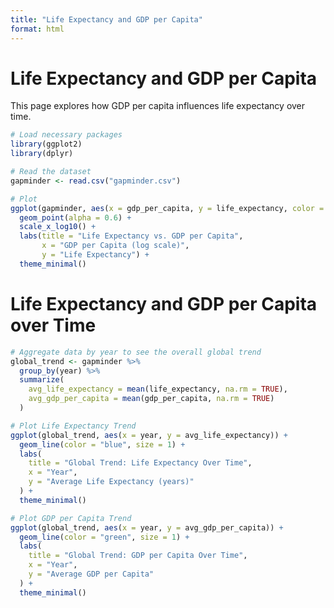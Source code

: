 ```yaml
---
title: "Life Expectancy and GDP per Capita"
format: html
---
```


# Life Expectancy and GDP per Capita

This page explores how GDP per capita influences life expectancy over time.

```r
# Load necessary packages
library(ggplot2)
library(dplyr)

# Read the dataset
gapminder <- read.csv("gapminder.csv")

# Plot
ggplot(gapminder, aes(x = gdp_per_capita, y = life_expectancy, color = continent)) +
  geom_point(alpha = 0.6) +
  scale_x_log10() +
  labs(title = "Life Expectancy vs. GDP per Capita",
       x = "GDP per Capita (log scale)",
       y = "Life Expectancy") +
  theme_minimal()
```

# Life Expectancy and GDP per Capita over Time

```r
# Aggregate data by year to see the overall global trend
global_trend <- gapminder %>%
  group_by(year) %>%
  summarize(
    avg_life_expectancy = mean(life_expectancy, na.rm = TRUE),
    avg_gdp_per_capita = mean(gdp_per_capita, na.rm = TRUE)
  )

# Plot Life Expectancy Trend
ggplot(global_trend, aes(x = year, y = avg_life_expectancy)) +
  geom_line(color = "blue", size = 1) +
  labs(
    title = "Global Trend: Life Expectancy Over Time",
    x = "Year",
    y = "Average Life Expectancy (years)"
  ) +
  theme_minimal()

```

```r
# Plot GDP per Capita Trend
ggplot(global_trend, aes(x = year, y = avg_gdp_per_capita)) +
  geom_line(color = "green", size = 1) +
  labs(
    title = "Global Trend: GDP per Capita Over Time",
    x = "Year",
    y = "Average GDP per Capita"
  ) +
  theme_minimal()
```
